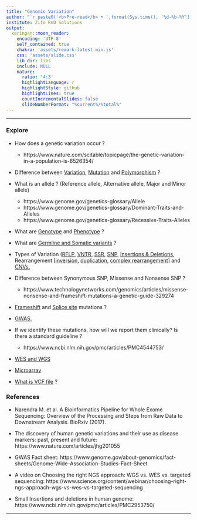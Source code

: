---
title: "Genomic Variation"
author: "`r paste0('<b>Pre-read</b> • ',format(Sys.time(), '%d-%b-%Y'))`"
institute: Zifo RnD Solutions
output:
  xaringan::moon_reader:
    encoding: 'UTF-8'
    self_contained: true
    chakra: 'assets/remark-latest.min.js'
    css: 'assets/slide.css'
    lib_dir: libs
    include: NULL
    nature:
      ratio: '4:3'
      highlightLanguage: r
      highlightStyle: github
      highlightLines: true
      countIncrementalSlides: false
      slideNumberFormat: "%current%/%total%"
---

<!--------------- Only edit title, subtitle & author above this --------------->


---

### Explore

   * How does a genetic variation occur ?
      * https://www.nature.com/scitable/topicpage/the-genetic-variation-in-a-population-is-6526354/
      
   * Difference between [Variation](https://www.genome.gov/genetics-glossary/Genomic-Variation), [Mutation](https://www.genome.gov/genetics-glossary/Mutation) and [Polymorphism](https://www.genome.gov/genetics-glossary/Polymorphism) ?
   
   * What is an allele ? (Reference allele, Alternative allele, Major and Minor allele)
      * https://www.genome.gov/genetics-glossary/Allele
      * https://www.genome.gov/genetics-glossary/Dominant-Traits-and-Alleles
      * https://www.genome.gov/genetics-glossary/Recessive-Traits-Alleles
   
   * What are [Genotype](https://www.genome.gov/genetics-glossary/genotype) and [Phenotype](https://www.genome.gov/genetics-glossary/Phenotype) ?
   
   * What are [Germline and Somatic variants](https://www.genomicseducation.hee.nhs.uk/genotes/knowledge-hub/constitutional-germline-vs-somatic-tumour-variants/) ?
   
   * Types of Variation ([RFLP](https://www.genome.gov/genetics-glossary/Restriction-Fragment-Length-Polymorphism), [VNTR](https://www.nlm.nih.gov/exhibition/visibleproofs/education/dna/vntr.pdf), [SSR](https://www.cell.com/trends/neurosciences/fulltext/S0166-2236(08)00131-8), [SNP](https://www.genome.gov/genetics-glossary/Single-Nucleotide-Polymorphisms), [Insertions & Deletions](https://profiles.wustl.edu/en/publications/insertions-and-deletions-indels), Rearrangement [[inversion](https://www.genome.gov/genetics-glossary/Inversion), [duplication](https://www.genome.gov/genetics-glossary/Duplication), [complex rearrangement](https://pubmed.ncbi.nlm.nih.gov/17515301/)] and [CNVs.](https://www.genome.gov/genetics-glossary/Copy-Number-Variation)
   
   * Difference between Synonymous SNP, Missense and Nonsense SNP ?
      * https://www.technologynetworks.com/genomics/articles/missense-nonsense-and-frameshift-mutations-a-genetic-guide-329274
   
   * [Frameshift](https://www.genome.gov/genetics-glossary/Frameshift-Mutation) and [Splice site](https://www.qeios.com/read/4DGFPX) mutations ?
   
   * [GWAS.](https://medlineplus.gov/genetics/understanding/genomicresearch/gwastudies/#)
   
   * If we identify these mutations, how will we report them clinically? Is there a standard guideline ?
      * https://www.ncbi.nlm.nih.gov/pmc/articles/PMC4544753/
   
   * [WES and WGS](https://www.engenome.com/news/wes_wgs/)
   
   * [Microarray](https://www.genome.gov/about-genomics/fact-sheets/DNA-Microarray-Technology)
   
   * [What is VCF file](https://www.genomoncology.com/blog/what-is-a-variant-call-format-vcf-file#:~:text=A%20variant%20call%20format%20file,producing%20a%20raw%20sequence%20file.) ?


### References

   * Narendra M. et al. A Bioinformatics Pipeline for Whole Exome Sequencing: Overview of the Processing and Steps from Raw Data to Downstream Analysis. BioRxiv (2017).
   
   * The discovery of human genetic variations and their use as disease markers: past, present and future: https://www.nature.com/articles/jhg201055
   
   * GWAS Fact sheet: https://www.genome.gov/about-genomics/fact-sheets/Genome-Wide-Association-Studies-Fact-Sheet
   
   * A video on Choosing the right NGS approach: WGS vs. WES vs. targeted sequencing: https://www.science.org/content/webinar/choosing-right-ngs-approach-wgs-vs-wes-vs-targeted-sequencing
   
   * Small Insertions and deletions in human genome: https://www.ncbi.nlm.nih.gov/pmc/articles/PMC2953750/
   
---

